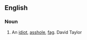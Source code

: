 ==English==

===Noun===
{{en-noun}}

# {{slang|derogatory}} An [[idiot]], [[asshole]], [[fag]]. David Taylor